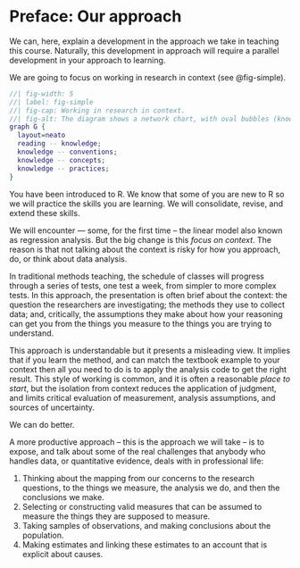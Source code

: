 # Preface: Our approach {.unnumbered}

We can, here, explain a development in the approach we take in teaching this course.
Naturally, this development in approach will require a parallel development in your approach to learning.

We are going to focus on working in research in context (see @fig-simple).

```dot
//| fig-width: 5
//| label: fig-simple
//| fig-cap: Working in research in context.
//| fig-alt: The diagram shows a network chart, with oval bubbles (knowledge, convention, concepts, and practices) linked by straight lines. 
graph G {
  layout=neato
  reading -- knowledge;
  knowledge -- conventions;
  knowledge -- concepts;
  knowledge -- practices;
}
```

You have been introduced to R.
We know that some of you are new to R so we will practice the skills you are learning.
We will consolidate, revise, and extend these skills.

We will encounter --- some, for the first time -- the linear model also known as regression analysis.
But the big change is this *focus on context*.
The reason is that not talking about the context is risky for how you approach, do, or think about data analysis.

In traditional methods teaching, the schedule of classes will progress through a series of tests, one test a week, from simpler to more complex tests.
In this approach, the presentation is often brief about the context: the question the researchers are investigating; the methods they use to collect data; and, critically, the assumptions they make about how your reasoning can get you from the things you measure to the things you are trying to understand.

This approach is understandable but it presents a misleading view.
It implies that if you learn the method, and can match the textbook example to your context then all you need to do is to apply the analysis code to get the right result.
This style of working is common, and it is often a reasonable *place to start*, but the isolation from context reduces the application of judgment, and limits critical evaluation of measurement, analysis assumptions, and sources of uncertainty. 

::: callout-tip
We can do better.
:::

A more productive approach -- this is the approach we will take -- is to expose, and talk about some of the real challenges that anybody who handles data, or quantitative evidence, deals with in professional life:

1. Thinking about the mapping from our concerns to the research questions, to the things we measure, the analysis we do, and then the conclusions we make.
2. Selecting or constructing valid measures that can be assumed to measure the things they are supposed to measure.
3. Taking samples of observations, and making conclusions about the population.
4. Making estimates and linking these estimates to an account that is explicit about causes.

